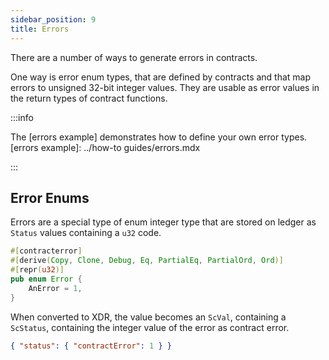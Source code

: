 ```yaml
---
sidebar_position: 9
title: Errors
---
```


There are a number of ways to generate errors in contracts.

One way is error enum types, that are defined by contracts and that map errors
to unsigned 32-bit integer values. They are usable as error values in the return
types of contract functions.

:::info

The [errors example] demonstrates how to define your own error types.
[errors example]: ../how-to guides/errors.mdx

:::

## Error Enums

Errors are a special type of enum integer type that are stored on ledger as
`Status` values containing a `u32` code.

```rust
#[contracterror]
#[derive(Copy, Clone, Debug, Eq, PartialEq, PartialOrd, Ord)]
#[repr(u32)]
pub enum Error {
    AnError = 1,
}
```

When converted to XDR, the value becomes an `ScVal`, containing a `ScStatus`,
containing the integer value of the error as contract error.

```json
{ "status": { "contractError": 1 } }
```
